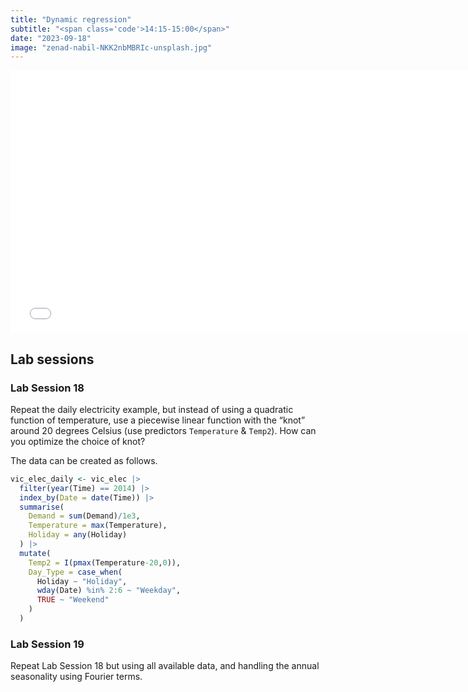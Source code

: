 ```yaml
---
title: "Dynamic regression"
subtitle: "<span class='code'>14:15-15:00</span>"
date: "2023-09-18"
image: "zenad-nabil-NKK2nbMBRIc-unsplash.jpg"
---
```


<!-- Materials will be distributed sooner to the event. -->

```{=html}
<embed src="../../materials/9-dynamic-regression.pdf" type="application/pdf" width="750px" height="420px">
```

## Lab sessions

### Lab Session 18

Repeat the daily electricity example, but instead of using a quadratic function of temperature, use a piecewise linear function with the "knot" around 20 degrees Celsius (use predictors `Temperature` & `Temp2`). How can you optimize the choice of knot?

The data can be created as follows.

```r
vic_elec_daily <- vic_elec |>
  filter(year(Time) == 2014) |>
  index_by(Date = date(Time)) |>
  summarise(
    Demand = sum(Demand)/1e3,
    Temperature = max(Temperature),
    Holiday = any(Holiday)
  ) |>
  mutate(
    Temp2 = I(pmax(Temperature-20,0)),
    Day_Type = case_when(
      Holiday ~ "Holiday",
      wday(Date) %in% 2:6 ~ "Weekday",
      TRUE ~ "Weekend"
    )
  )
```

### Lab Session 19

Repeat Lab Session 18 but using all available data, and handling the annual seasonality using Fourier terms.

